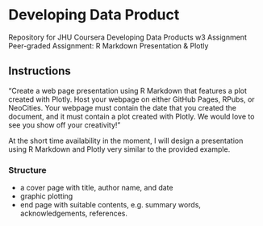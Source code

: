 # Developing Data Product #

Repository for JHU Coursera Developing Data Products w3 Assignment
Peer-graded Assignment: R Markdown Presentation & Plotly


## Instructions  ##

"Create a web page presentation using R Markdown that features a plot created with Plotly. Host your webpage on either GitHub Pages, RPubs, or NeoCities. Your webpage must contain the date that you created the document, and it must contain a plot created with Plotly. We would love to see you show off your creativity!"

At the short time availability in the moment, I will design a presentation using R Markdown and Plotly very similar to the provided example.

### Structure ###

- a cover page with title, author name, and date
- graphic plotting
- end page with suitable contents, e.g. summary words, acknowledgements, references.
